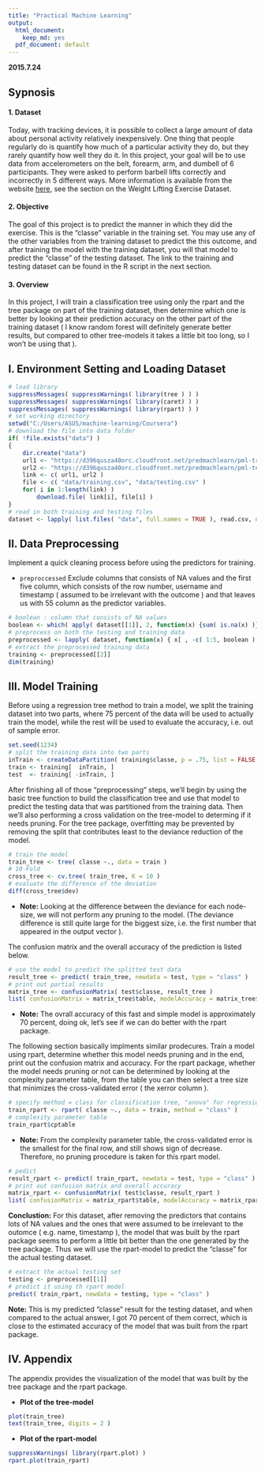 ```yaml
---
title: "Practical Machine Learning"
output:
  html_document:
    keep_md: yes
  pdf_document: default
---
```


**2015.7.24**

## Sypnosis

#### 1. Dataset

Today, with tracking devices, it is  possible to collect a large amount of data about personal activity relatively inexpensively. One thing that people regularly do is quantify how much of a particular activity they do, but they rarely quantify how well they do it. In this project, your goal will be to use data from accelerometers on the belt, forearm, arm, and dumbell of 6 participants. They were asked to perform barbell lifts correctly and incorrectly in 5 different ways. More information is available from the website [here](http://groupware.les.inf.puc-rio.br/har), see the section on the Weight Lifting Exercise Dataset. 

#### 2. Objective

The goal of this project is to predict the manner in which they did the exercise. This is the "classe" variable in the training set. You may use any of the other variables from the training dataset to predict the this outcome, and after training the model with the training dataset, you will that model to predict the "classe" of the testing dataset. The link to the training and testing dataset can be found in the R script in the next section.

#### 3. Overview

In this project, I will train a classification tree using only the rpart and the tree package on part of the training dataset, then determine which one is better by looking at their prediction accuracy on the other part of the training dataset ( I know random forest will definitely generate better results, but compared to other tree-models it takes a little bit too long, so I won't be using that ).  


## I. Environment Setting and Loading Dataset 

```r
# load library
suppressMessages( suppressWarnings( library(tree ) ) )
suppressMessages( suppressWarnings( library(caret) ) )
suppressMessages( suppressWarnings( library(rpart) ) )
# set working directory
setwd("C:/Users/ASUS/machine-learning/Coursera")
# download the file into data folder
if( !file.exists("data") )
{
    dir.create("data")
    url1 <- "https://d396qusza40orc.cloudfront.net/predmachlearn/pml-training.csv"
    url2 <- "https://d396qusza40orc.cloudfront.net/predmachlearn/pml-testing.csv"
    link <- c( url1, url2 )
    file <- c( "data/training.csv", "data/testing.csv" )
    for( i in 1:length(link) )
        download.file( link[i], file[i] )
}    
# read in both training and testing files
dataset <- lapply( list.files( "data", full.names = TRUE ), read.csv, na.strings = c( "NA", "" ) )      

```

## II. Data Preprocessing 

Implement a quick cleaning process before using the predictors for training.

- `preproccessed` Exclude columns that consists of NA values and the first five column, which consists of the row number, username and timestamp ( assumed to be irrelevant with the outcome ) and that leaves us with 55 column as the predictor variables.

```r

# boolean : column that consists of NA values  
boolean <- which( apply( dataset[[1]], 2, function(x) {sum( is.na(x) )} ) != 0 )
# preprocess on both the testing and training data
preprocessed <- lapply( dataset, function(x) { x[ , -c( 1:5, boolean ) ] } )
# extract the preprocessed training data
training <- preprocessed[[2]]
dim(training)
```

## III. Model Training

Before using a regression tree method to train a model, we split the training dataset into two parts, where 75 percent of the data will be used to actually train the model, while the rest will be used to evaluate the accuracy, i.e. out of sample error.  
```r

set.seed(1234)
# split the training data into two parts
inTrain <- createDataPartition( training$classe, p = .75, list = FALSE )
train <- training[  inTrain, ]
test  <- training[ -inTrain, ]

```

After finishing all of those "preprocessing" steps, we'll begin by using the basic tree function to build the classification tree and use that model to predict the testing data that was partitioned from the training data. Then we'll also performing a cross validation on the tree-model to determing if it needs pruning. For the tree package, overfitting may be prevented by removing the split that contributes least to the deviance reduction of the model.

```r
# train the model
train_tree <- tree( classe ~., data = train )
# 10-Fold
cross_tree <- cv.tree( train_tree, K = 10 )
# evaluate the difference of the deviation
diff(cross_tree$dev)

```

- **Note:** Looking at the difference between the deviance for each node-size, we will not perform any pruning to the model. (The deviance difference is still quite large for the biggest size, i.e. the first number that appeared in the output vector ).

The confusion matrix and the overall accuracy of the prediction is listed below.

```r

# use the model to predict the splitted test data 
result_tree <- predict( train_tree, newdata = test, type = "class" )
# print out partial results
matrix_tree <- confusionMatrix( test$classe, result_tree )
list( confusionMatrix = matrix_tree$table, modelAccuracy = matrix_tree$overall["Accuracy"] )

```

- **Note:** The ovrall accuracy of this fast and simple model is approximately 70 percent, doing ok, let's see if we can do better with the rpart package. 

The following section  basically implments similar prodecures. Train a model using rpart, determine whether this model needs pruning and in the end, print out the confusion matrix and accuracy. For the rpart package, whether the model needs pruning or not can be determined by looking at the complexity parameter table, from the table you can then select a tree size that minimizes the cross-validated error ( the xerror column ).

```r

# specify method = class for classification tree, "anova" for regression
train_rpart <- rpart( classe ~., data = train, method = "class" )
# complexity parameter table
train_rpart$cptable

```

- **Note:** From the complexity parameter table, the cross-validated error is the smallest for the final row, and still shows sign of decrease. Therefore, no pruning procedure is taken for this rpart model.

```r

# pedict
result_rpart <- predict( train_rpart, newdata = test, type = "class" )
# print out confusion matrix and overall accuracy
matrix_rpart <- confusionMatrix( test$classe, result_rpart )
list( confusionMatrix = matrix_rpart$table, modelAccuracy = matrix_rpart$overall["Accuracy"] )

```

**Conclustion:** For this dataset, after removing the predictors that contains lots of NA values and the ones that were assumed to be irrelevant to the outomce ( e.g. name, timestamp ), the model that was built by the rpart package seems to perform a little bit better than the one generated by the tree package. Thus we will use the rpart-model to predict the "classe" for the actual testing dataset.

```r
# extract the actual testing set
testing <- preprocessed[[1]]
# predict it using th rpart model
predict( train_rpart, newdata = testing, type = "class" )

```

**Note:** This is my predicted "classe" result for the testing dataset, and when compared to the actual answer, I got 70 percent of them correct, which is close to the estimated accuracy of the model that was built from the rpart package.

## IV. Appendix

The appendix provides the visualization of the model that was built by the tree package and the rpart package.

- **Plot of the tree-model**
```r

plot(train_tree)
text(train_tree, digits = 2 )

```

- **Plot of the rpart-model**
```r
suppressWarnings( library(rpart.plot) )
rpart.plot(train_rpart)

```



